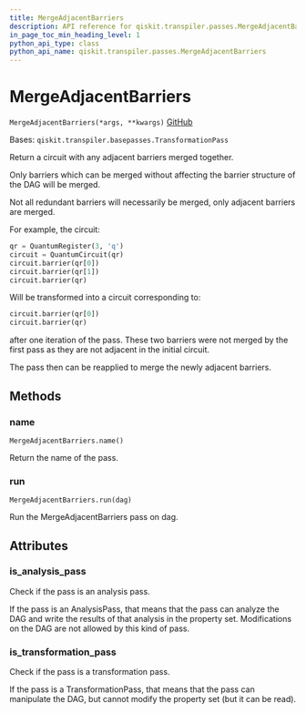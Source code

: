 ```yaml
---
title: MergeAdjacentBarriers
description: API reference for qiskit.transpiler.passes.MergeAdjacentBarriers
in_page_toc_min_heading_level: 1
python_api_type: class
python_api_name: qiskit.transpiler.passes.MergeAdjacentBarriers
---
```


# MergeAdjacentBarriers

<span id="qiskit.transpiler.passes.MergeAdjacentBarriers" />

`MergeAdjacentBarriers(*args, **kwargs)` [GitHub](https://github.com/qiskit/qiskit/tree/stable/0.19/qiskit/transpiler/passes/utils/merge_adjacent_barriers.py "view source code")

Bases: `qiskit.transpiler.basepasses.TransformationPass`

Return a circuit with any adjacent barriers merged together.

Only barriers which can be merged without affecting the barrier structure of the DAG will be merged.

Not all redundant barriers will necessarily be merged, only adjacent barriers are merged.

For example, the circuit:

```python
qr = QuantumRegister(3, 'q')
circuit = QuantumCircuit(qr)
circuit.barrier(qr[0])
circuit.barrier(qr[1])
circuit.barrier(qr)
```

Will be transformed into a circuit corresponding to:

```python
circuit.barrier(qr[0])
circuit.barrier(qr)
```

after one iteration of the pass. These two barriers were not merged by the first pass as they are not adjacent in the initial circuit.

The pass then can be reapplied to merge the newly adjacent barriers.

## Methods

### name

<span id="qiskit.transpiler.passes.MergeAdjacentBarriers.name" />

`MergeAdjacentBarriers.name()`

Return the name of the pass.

### run

<span id="qiskit.transpiler.passes.MergeAdjacentBarriers.run" />

`MergeAdjacentBarriers.run(dag)`

Run the MergeAdjacentBarriers pass on dag.

## Attributes

<span id="qiskit.transpiler.passes.MergeAdjacentBarriers.is_analysis_pass" />

### is\_analysis\_pass

Check if the pass is an analysis pass.

If the pass is an AnalysisPass, that means that the pass can analyze the DAG and write the results of that analysis in the property set. Modifications on the DAG are not allowed by this kind of pass.

<span id="qiskit.transpiler.passes.MergeAdjacentBarriers.is_transformation_pass" />

### is\_transformation\_pass

Check if the pass is a transformation pass.

If the pass is a TransformationPass, that means that the pass can manipulate the DAG, but cannot modify the property set (but it can be read).

